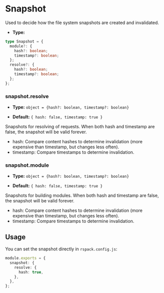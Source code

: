 # Snapshot

Used to decide how the file system snapshots are created and invalidated.

- **Type:**

```ts
type Snapshot = {
  module?: {
    hash?: boolean;
    timestamp?: boolean;
  };
  resolve?: {
    hash?: boolean;
    timestamp?: boolean;
  };
};
```

### snapshot.resolve

- **Type:** `object = {hash?: boolean, timestamp?: boolean}`

- **Default:** `{ hash: false, timestamp: true }`

Snapshots for resolving of requests. When both hash and timestamp are false, the snapshot will be valid forever.

- hash: Compare content hashes to determine invalidation (more expensive than timestamp, but changes less often).
- timestamp: Compare timestamps to determine invalidation.

### snapshot.module

- **Type:** `object = {hash?: boolean, timestamp?: boolean}`

- **Default:** `{ hash: false, timestamp: true }`

Snapshots for building modules. When both hash and timestamp are false, the snapshot will be valid forever.

- hash: Compare content hashes to determine invalidation (more expensive than timestamp, but changes less often).
- timestamp: Compare timestamps to determine invalidation.

## Usage

You can set the snapshot directly in `rspack.config.js`:

```ts title="rspack.config.js"
module.exports = {
  snapshot: {
    resolve: {
      hash: true,
    },
  },
};
```

